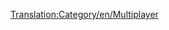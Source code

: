 [[Translation:Category/en/Multiplayer]]

{{en/Bilingual box| es
| Los artículos en español relacionados con el [[es/Manual/Multijugador|sistema multijugador]] aparecen a continuación.
| Articles in Spanish dealing with [[en/Manual/Multiplayer]] are here.}}